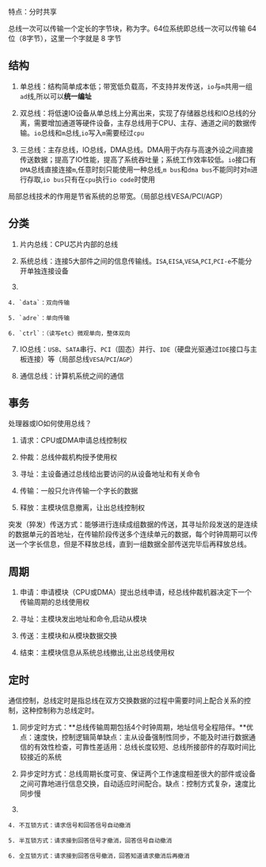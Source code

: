 特点：分时共享

总线一次可以传输一个定长的字节块，称为字。64位系统即总线一次可以传输 64 位（8字节），这里一个字就是 8 字节



## 结构

1. 单总线：结构简单成本低；带宽低负载高，不支持并发传送，`io`与`m`共用一组`ad`线,所以可以**统一编址**

2. 双总线：将低速IO设备从单总线上分离出来，实现了存储器总线和IO总线的分离，需要增加通道等硬件设备，主存总线用于CPU、主存、通道之间的数据传输。`io`总线和`m`总线,`io`写入`m`需要经过`cpu`

3. 三总线：主存总线，IO总线，DMA总线。DMA用于内存与高速外设之间直接传送数据；提高了IO性能，提高了系统吞吐量；系统工作效率较低。`io`接口有`DMA`总线直接连接`m`,任意时刻只能使用一种总线,`m bus`和`dma bus`不能同时对`m`进行存取,`io bus`只有在`cpu`执行`io code`时使用

局部总线技术的作用是节省系统的总带宽。（局部总线VESA/PCI/AGP）

## 分类

1. 片内总线：CPU芯片内部的总线

2. 系统总线：连接5大部件之间的信息传输线。`ISA`,`EISA`,`VESA`,`PCI`,`PCI-e`不能分开单独连接设备

3. 

    4. `data`：双向传输

    5. `adre`：单向传输

    6. `ctrl`：（读写etc）微观单向，整体双向

7. IO总线：`USB`、`SATA`串行、`PCI`（固态）并行、`IDE`（硬盘光驱通过`IDE`接口与主板连接）等（局部总线`VESA`/`PCI`/`AGP`）

8. 通信总线：计算机系统之间的通信

## 事务

处理器或IO如何使用总线？

1. 请求：CPU或DMA申请总线控制权

2. 仲裁：总线仲裁机构授予使用权

3. 寻址：主设备通过总线给出要访问的从设备地址和有关命令

4. 传输：一般只允许传输一个字长的数据

5. 释放：主模块信息撤离，让出总线控制权

突发（猝发）传送方式：能够进行连续成组数据的传送，其寻址阶段发送的是连续的数据单元的首地址，在传输阶段传送多个连续单元的数据，每个时钟周期可以传送一个字长信息，但是不释放总线，直到一组数据全部传送完毕后再释放总线。

## 周期

1. 申请：申请模块（CPU或DMA）提出总线申请，经总线仲裁机器决定下一个传输周期的总线使用权

2. 寻址：主模块发出地址和命令,启动从模块

3. 传送：主模块和从模块数据交换

4. 结束：主模块信息从系统总线撤出,让出总线使用权

## 定时

通信控制，总线定时是指总线在双方交换数据的过程中需要时间上配合关系的控制，这种控制称为总线定时。

1. 同步定时方式：**总线传输周期包括4个时钟周期，地址信号全程陪伴。**优点：速度快，控制逻辑简单缺点：主从设备强制性同步，不能及时进行数据通信的有效性检查，可靠性差适用：总线长度较短、总线所接部件的存取时间比较接近的系统

2. 异步定时方式：总线周期长度可变、保证两个工作速度相差很大的部件或设备之间可靠地进行信息交换，自动适应时间配合。缺点：控制方式复杂，速度比同步慢

3. 

    4. 不互锁方式：请求信号和回答信号自动撤消

    5. 半互锁方式：请求接到回答信号才撤消，回答信号自动撤消

    6. 全互锁方式：请求接到回答信号撤消，回答知道请求撤消后再撤消



